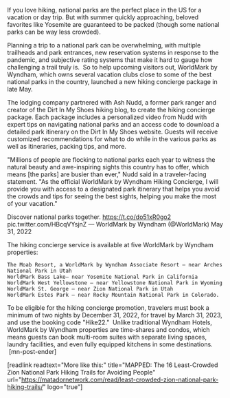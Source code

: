 If you love hiking, national parks are the perfect place in the US for a vacation or day trip. But with summer quickly approaching, beloved favorites like Yosemite are guaranteed to be packed (though some national parks can be way less crowded).

Planning a trip to a national park can be overwhelming, with multiple trailheads and park entrances, new reservation systems in response to the pandemic, and subjective rating systems that make it hard to gauge how challenging a trail truly is.  So to help upcoming visitors out, WorldMark by Wyndham, which owns several vacation clubs close to some of the best national parks in the country, launched a new hiking concierge package in late May.

The lodging company partnered with Ash Nudd, a former park ranger and creator of the Dirt In My Shoes hiking blog, to create the hiking concierge package. Each package includes a personalized video from Nudd with expert tips on navigating national parks and an access code to download a detailed park itinerary on the Dirt In My Shoes website. Guests will receive customized recommendations for what to do while in the various parks as well as itineraries, packing tips, and more.

"Millions of people are flocking to national parks each year to witness the natural beauty and awe-inspiring sights this country has to offer, which means [the parks] are busier than ever," Nudd said in a traveler-facing statement. "As the official WorldMark by Wyndham Hiking Concierge, I will provide you with access to a designated park itinerary that helps you avoid the crowds and tips for seeing the best sights, helping you make the most of your vacation."

Discover national parks together. https://t.co/do51xR0go2 pic.twitter.com/HBcqVYsjnZ
— WorldMark by Wyndham (@WorldMark) May 31, 2022


The hiking concierge service is available at five WorldMark by Wyndham properties:

 	The Moab Resort, a WorldMark by Wyndham Associate Resort – near Arches National Park in Utah
 	WorldMark Bass Lake– near Yosemite National Park in California
 	WorldMark West Yellowstone – near Yellowstone National Park in Wyoming
 	WorldMark St. George – near Zion National Park in Utah
 	WorldMark Estes Park – near Rocky Mountain National Park in Colorado.

To be eligible for the hiking concierge promotion, travelers must book a minimum of two nights by December 31, 2022, for travel by March 31, 2023, and use the booking code "Hike22."  Unlike traditional Wyndham Hotels, WorldMark by Wyndham properties are time-shares and condos, which means guests can book multi-room suites with separate living spaces, laundry facilities, and even fully equipped kitchens in some destinations.  [mn-post-ender]

[readlink readtext="More like this:" title="MAPPED: The 16 Least-Crowded Zion National Park Hiking Trails for Avoiding People" url="https://matadornetwork.com/read/least-crowded-zion-national-park-hiking-trails/" logo="true"]